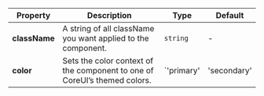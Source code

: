 | Property | Description | Type | Default |
| --- | --- | --- | --- |
| **className** | A string of all className you want applied to the component. | `string` | - |
| **color** | Sets the color context of the component to one of CoreUI’s themed colors. | `'primary' | 'secondary' | 'success' | 'danger' | 'warning' | 'info' | 'dark' | 'light' | string` | - |
